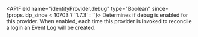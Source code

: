 
<APIField name="identityProvider.debug" type="Boolean" since={props.idp_since < 10703 ? '1.7.3' : ''}>
  Determines if debug is enabled for this provider. When enabled, each time this provider is invoked to reconcile a login an Event Log will be created.
</APIField>
